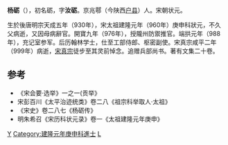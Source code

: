 '''杨砺'''（{{bd|930年||999年||Y}}），初名砺，字'''汝砺'''。京兆鄠（今陕西[[户县|户县]]）人。宋朝状元。

生於後唐明宗天成五年（930年），宋太祖建隆元年（960年）庚申科狀元，不久父病逝，又因母病辭官。開寶九年（976年），授隴州防禦推官。端拱元年（988年），充记室参军。后历翰林学士，仕至工部侍郎、枢密副使。宋真宗咸平二年（999年）病逝，[[宋真宗|宋真宗]]徒步至其灵前悼念。追赠兵部尚书。著有文集二十卷。

==参考==
*《宋会要·选举》一之一(贡举》
*宋彭百川《太平治迹统类》卷二八《祖宗科举取人·太祖》
*《宋史》卷二八七《杨砺传》
*明朱希召《宋历科状元录》卷一《太祖建隆元年庚申》 

{{宋朝人物小作品}}
{{建隆元年庚申科進士}}
[[Category:宋朝狀元|Y]]
[[Category:建隆元年庚申科進士|Category:建隆元年庚申科進士]]
[[Category:楊姓|L]]